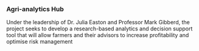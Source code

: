 ### Agri-analytics Hub

Under the leadership of Dr. Julia Easton and Professor Mark Gibberd, the project seeks to develop a research-based analytics and decision support tool that will allow farmers and their advisors to increase profitability and optimise risk management


